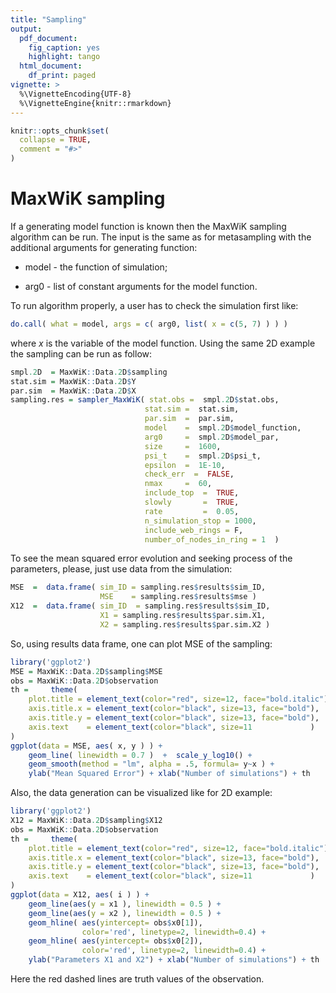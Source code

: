 ```yaml
---
title: "Sampling"
output:
  pdf_document: 
    fig_caption: yes
    highlight: tango
  html_document:
    df_print: paged
vignette: >
  %\VignetteEncoding{UTF-8}
  %\VignetteEngine{knitr::rmarkdown}
---
```


```r
knitr::opts_chunk$set(
  collapse = TRUE,
  comment = "#>"
)
```

# MaxWiK sampling

If a generating model function is known then the MaxWiK sampling algorithm can be run. The input is the same as for metasampling with the additional arguments for generating function:

-   model - the function of simulation;

-   arg0 - list of constant arguments for the model function.

To run algorithm properly, a user has to check the simulation first like:

```r
do.call( what = model, args = c( arg0, list( x = c(5, 7) ) ) )
```

where $x$ is the variable of the model function. Using the same 2D example the sampling can be run as follow:

```r
smpl.2D  = MaxWiK::Data.2D$sampling
stat.sim = MaxWiK::Data.2D$Y
par.sim  = MaxWiK::Data.2D$X
sampling.res = sampler_MaxWiK( stat.obs =  smpl.2D$stat.obs, 
                              stat.sim =  stat.sim, 
                              par.sim  =  par.sim,  
                              model    =  smpl.2D$model_function, 
                              arg0     =  smpl.2D$model_par, 
                              size     =  1600, 
                              psi_t    =  smpl.2D$psi_t, 
                              epsilon  =  1E-10, 
                              check_err  =  FALSE, 
                              nmax     =  60, 
                              include_top  =  TRUE,
                              slowly       =  TRUE, 
                              rate         =  0.05, 
                              n_simulation_stop = 1000,
                              include_web_rings = F,
                              number_of_nodes_in_ring = 1  )
```

To see the mean squared error evolution and seeking process of the parameters, please, just use data from the simulation:

```r
MSE  =  data.frame( sim_ID = sampling.res$results$sim_ID, 
                    MSE    = sampling.res$results$mse )
X12  =  data.frame( sim_ID  = sampling.res$results$sim_ID, 
                    X1 = sampling.res$results$par.sim.X1,  
                    X2 = sampling.res$results$par.sim.X2 )
```

So, using results data frame, one can plot MSE of the sampling:

```r
library('ggplot2')
MSE = MaxWiK::Data.2D$sampling$MSE
obs = MaxWiK::Data.2D$observation
th =     theme(
    plot.title = element_text(color="red", size=12, face="bold.italic"),
    axis.title.x = element_text(color="black", size=13, face="bold"),
    axis.title.y = element_text(color="black", size=13, face="bold"), 
    axis.text    = element_text(color="black", size=11             )
)
ggplot(data = MSE, aes( x, y ) ) + 
    geom_line( linewidth = 0.7 )  +  scale_y_log10() + 
    geom_smooth(method = "lm", alpha = .5, formula= y~x ) + 
    ylab("Mean Squared Error") + xlab("Number of simulations") + th
```

Also, the data generation can be visualized like for 2D example:

```r
library('ggplot2')
X12 = MaxWiK::Data.2D$sampling$X12
obs = MaxWiK::Data.2D$observation
th =     theme(
    plot.title = element_text(color="red", size=12, face="bold.italic"),
    axis.title.x = element_text(color="black", size=13, face="bold"),
    axis.title.y = element_text(color="black", size=13, face="bold"), 
    axis.text    = element_text(color="black", size=11             )
)
ggplot(data = X12, aes( i ) ) + 
    geom_line(aes(y = x1 ), linewidth = 0.5 ) +
    geom_line(aes(y = x2 ), linewidth = 0.5 ) + 
    geom_hline( aes(yintercept= obs$x0[1]),   
                color='red', linetype=2, linewidth=0.4) +
    geom_hline( aes(yintercept= obs$x0[2]),   
                color='red', linetype=2, linewidth=0.4) +
    ylab("Parameters X1 and X2") + xlab("Number of simulations") + th

```

Here the red dashed lines are truth values of the observation.
